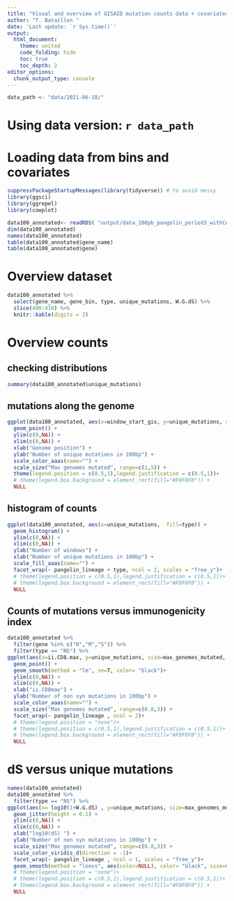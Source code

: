 ```yaml
---
title: "Visual and overview of GISAID mutation counts data + covariates: early period "
author: "T. Bataillon "
date: 'Last update: `r Sys.time()`'
output: 
  html_document:
    theme: united
    code_folding: hide
    toc: true
    toc_depth: 2 
editor_options: 
  chunk_output_type: console
--- 
```


```r
data_path <- "data/2021-06-18/"
```

# Using data version: `r data_path`

# Loading data from bins and covariates

```r

suppressPackageStartupMessages(library(tidyverse)) # to avoid messy 
library(ggsci)
library(ggrepel)
library(cowplot)

data100_annotated<- readRDS( "output/data_100pb_pangolin_period3_withCovs.rds")
dim(data100_annotated)
names(data100_annotated)
table(data100_annotated$gene_name)
table(data100_annotated$gene)

```

# Overview dataset 
```r
data100_annotated %>%
  select(gene_name, gene_bin, type, unique_mutations, W.G.dS) %>%
  slice(400:410) %>%
  knitr::kable(digits = 2)
```

# Overview counts

## checking distributions 
```r
summary(data100_annotated$unique_mutations)
```

## mutations along the genome

```r
ggplot(data100_annotated, aes(x=window_start_gis, y=unique_mutations, size=max_genomes_mutated, color=type)) + 
  geom_point() +
  ylim(c(0,NA)) +
  xlim(c(0,NA)) +
  xlab("Genome position") +
  ylab("Number of unique mutations in 100bp") +
  scale_color_aaas(name="") +
  scale_size("Max genomes mutated", range=c(1,5)) +
  theme(legend.position = c(0.5,1),legend.justification = c(0.5,1))+
  # theme(legend.box.background = element_rect(fill="#F0F0F0")) +
  NULL
```

## histogram of counts 
```r
ggplot(data100_annotated, aes(x=unique_mutations,  fill=type)) + 
  geom_histogram() +
  ylim(c(0,NA)) +
  xlim(c(0,NA)) +
  ylab("Number of windows") +
  xlab("Number of unique mutations in 100bp") +
  scale_fill_aaas(name="") +
  facet_wrap(~ pangolin_lineage + type, ncol = 2, scales = "free_y")+
  # theme(legend.position = c(0.5,1),legend.justification = c(0.5,1))+
  # theme(legend.box.background = element_rect(fill="#F0F0F0")) +
  NULL
```

## Counts of mutations versus immunogenicity index

```r
data100_annotated %>%
  filter(gene %in% c("N","M","S")) %>%
  filter(type == "NS") %>%
ggplot(aes(x=ii.CD8.max, y=unique_mutations, size=max_genomes_mutated, color=gene_name)) + 
  geom_point() +
  geom_smooth(method = "lm", se=T, color= "black")+
  ylim(c(0,NA)) +
  xlim(c(0,NA)) +
  xlab("ii.CD8max") +
  ylab("Number of non syn mutations in 100bp") +
  scale_color_aaas(name="") +
  scale_size("Max genomes mutated", range=c(0.8,3)) +
  facet_wrap(~ pangolin_lineage , ncol = 2)+
  # theme(legend.position = "none")+
  # theme(legend.position = c(0.5,1),legend.justification = c(0.5,1))+
  # theme(legend.box.background = element_rect(fill="#F0F0F0")) +
  NULL

```

# dS versus unique mutations 
```r
names(data100_annotated)
data100_annotated %>%
  filter(type == "NS") %>%
ggplot(aes(x= log10(1+W.G.dS) , y=unique_mutations, size=max_genomes_mutated, color=gene_name)) + 
  geom_jitter(height = 0.2) +
  ylim(c(0,NA)) +
  xlim(c(0,NA)) +
  xlab("log10(dS) ") +
  ylab("Number of non syn mutations in 100bp") +
  scale_size("Max genomes mutated", range=c(0.8,3)) +
  scale_color_viridis_d(direction = -1)+
  facet_wrap(~ pangolin_lineage , ncol = 1, scales = "free_y")+
  geom_smooth(method = "loess", aes(color=NULL), color= "black", size=0.5)+
  # theme(legend.position = "none")+
  # theme(legend.position = c(0.5,1),legend.justification = c(0.5,1))+
  # theme(legend.box.background = element_rect(fill="#F0F0F0")) +
  NULL

```

